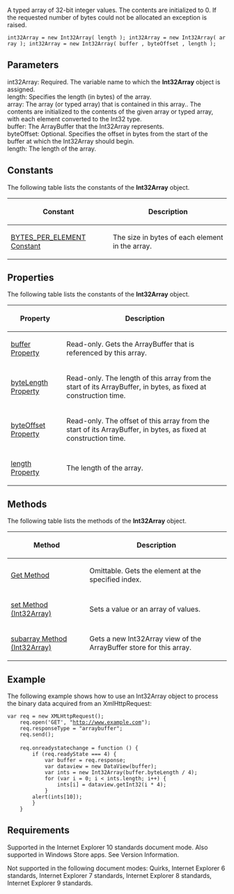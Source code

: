A typed array of 32-bit integer values. The contents are initialized to 0. If the requested number of bytes could not be allocated an exception is raised.

 int32Array = new Int32Array( length ); int32Array = new Int32Array( array ); int32Array = new Int32Array( buffer , byteOffset , length );

==Parameters==
; int32Array: Required. The variable name to which the '''Int32Array''' object is assigned.
; length: Specifies the length (in bytes) of the array.
; array: The array (or typed array) that is contained in this array.. The contents are initialized to the contents of the given array or typed array, with each element converted to the Int32 type.
; buffer: The ArrayBuffer that the Int32Array represents.
; byteOffset: Optional. Specifies the offset in bytes from the start of the buffer at which the Int32Array should begin.
; length: The length of the array.

==Constants==
The following table lists the constants of the '''Int32Array''' object.

{| class='wikitable'
|-
! Constant
! Description
|-
| [[Objects/Int32Array/BYTES PER ELEMENT Constant|BYTES_PER_ELEMENT Constant]]
| The size in bytes of each element in the array.
|}

==Properties==
The following table lists the constants of the '''Int32Array''' object.

{| class='wikitable'
|-
! Property
! Description
|-
| [[Objects/Int32Array/buffer Property|buffer Property]]
| Read-only. Gets the ArrayBuffer that is referenced by this array.
|-
| [[Objects/Int32Array/byteLength Property|byteLength Property]]
| Read-only. The length of this array from the start of its ArrayBuffer, in bytes, as fixed at construction time.
|-
| [[Objects/Int32Array/byteOffset Property|byteOffset Property]]
| Read-only. The offset of this array from the start of its ArrayBuffer, in bytes, as fixed at construction time.
|-
| [[Objects/Float32Array/length Property|length Property]]
| The length of the array.
|}

==Methods==
The following table lists the methods of the '''Int32Array''' object.

{| class='wikitable'
|-
! Method
! Description
|-
| [[Objects/Int32Array/get Method|Get Method]]
| Omittable. Gets the element at the specified index.
|-
| [[Objects/Int32Array/set Method|set Method (Int32Array)]]
| Sets a value or an array of values.
|-
| [[Objects/Int32Array/subarray Method|subarray Method (Int32Array)]]
| Gets a new Int32Array view of the ArrayBuffer store for this array.
|}

==Example==
The following example shows how to use an Int32Array object to process the binary data acquired from an XmlHttpRequest:

 var req = new XMLHttpRequest();
     req.open('GET', "http://www.example.com");
     req.responseType = "arraybuffer";
     req.send();
 
     req.onreadystatechange = function () {
         if (req.readyState === 4) {
             var buffer = req.response;
             var dataview = new DataView(buffer);
             var ints = new Int32Array(buffer.byteLength / 4);
             for (var i = 0; i &lt; ints.length; i++) {
                 ints[i] = dataview.getInt32(i * 4);
             }
         alert(ints[10]);
         }
     }

==Requirements==
Supported in the Internet Explorer 10 standards document mode. Also supported in Windows Store apps. See Version Information.

Not supported in the following document modes: Quirks, Internet Explorer 6 standards, Internet Explorer 7 standards, Internet Explorer 8 standards, Internet Explorer 9 standards.

